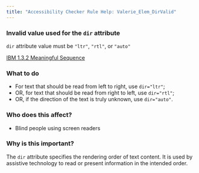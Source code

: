 ```yaml
---
title: "Accessibility Checker Rule Help: Valerie_Elem_DirValid"
---
```


<div className="toolHelp">
<Row>
<Column colLg={11} colMd={5} colSm={4} className="toolMain">

<div id="locLevel"></div>

### Invalid value used for the `dir` attribute
`dir` attribute value must be `"ltr"`, `"rtl"`, or `"auto"`

[IBM 1.3.2 Meaningful Sequence](https://www.ibm.com/able/guidelines/ci162/meaningful_sequence.html)

<div id="locSnippet"></div>

### What to do

 * For text that should be read from left to right, use `dir="ltr"`;
 * OR, for text that should be read from right to left, use `dir="rtl"`;
 * OR, if the direction of the text is truly unknown, use `dir="auto"`.

</Column>
<Column colLg={5} colMd={3} colSm={4} className="toolLeft">

### Who does this affect?

 * Blind people using screen readers

### Why is this important?

The `dir` attribute specifies the rendering order of text content. It is used by assistive technology to read or present information in the intended order.

</Column>
</Row>
</div>


